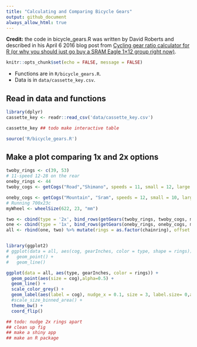 ```yaml
---
title: "Calculating and Comparing Bicycle Gears"
output: github_document
always_allow_html: true
---
```


**Credit:** the code in bicycle_gears.R was written by David Roberts and described in his April 6 2016 blog post from [Cycling gear ratio calculator for R (or why you should just go buy a SRAM Eagle 1×12 group right now)](https://davidrroberts.wordpress.com/2016/04/06/cycling-gear-ratio-calculator-for-r-or-why-you-should-just-go-buy-a-sram-eagle-1x12-group-right-now/). 

```r
knitr::opts_chunk$set(echo = FALSE, message = FALSE)
```


* Functions are in `R/bicycle_gears.R`.
* Data is in `data/cassette_key.csv`.

## Read in data and functions


```r
library(dplyr)
cassette_key <- readr::read_csv('data/cassette_key.csv')

cassette_key ## todo make interactive table
```

```r
source('R/bicycle_gears.R')
```


## Make a plot comparing 1x and 2x options

```r
twoby_rings <- c(39, 53)
# 11-speed 12-28 on the rear
oneby_rings <- 44
twoby_cogs <- getCogs("Road","Shimano", speeds = 11, small = 12, large = 28)

oneby_cogs <- getCogs("Mountain", "Sram", speeds = 12, small = 10, large = 50)
# Running 700x23c
myWheel <- wheelSize(622, 23, "mm")

two <- cbind(type = '2x', bind_rows(getGears(twoby_rings, twoby_cogs, myWheel)))
one <- cbind(type = '1x', bind_rows(getGears(oneby_rings, oneby_cogs, myWheel)))
all <- rbind(one, two) %>% mutate(rings = as.factor(chainring), offset = ifelse(chainring == 53, 1, 0))


library(ggplot2)
# ggplot(data = all, aes(cog, gearInches, color = type, shape = rings)) + 
#   geom_point() +
#   geom_line()

ggplot(data = all, aes(type, gearInches, color = rings)) + 
  geom_point(aes(size = cog),alpha=0.5) +
  geom_line() +
  scale_color_grey() +
  geom_label(aes(label = cog), nudge_x = 0.1, size = 3, label.size= 0,alpha=0) +
  #scale_size_binned_area() +
  theme_bw() +
  coord_flip()

## todo: nudge 2x rings apart
## clean up fig
## make a shiny app
## make an R package
```

